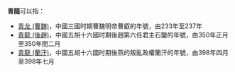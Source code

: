 '''青龍'''可以指：
* [[青龙_(曹魏)|青龙 (曹魏)]]，中國三國时期曹魏明帝曹叡的年號，由233年至237年
* [[青龍_(後趙)|青龍 (後趙)]]，中國五胡十六國时期後趙第六任君主石鑒的年號，由350年正月至350年閏二月
* [[青龍_(蘭汗)|青龍 (蘭汗)]]，中國五胡十六國时期後燕的叛亂政權蘭汗的年號，由398年四月至398年七月
{{Disambiguation|Cat=年号消歧义}}